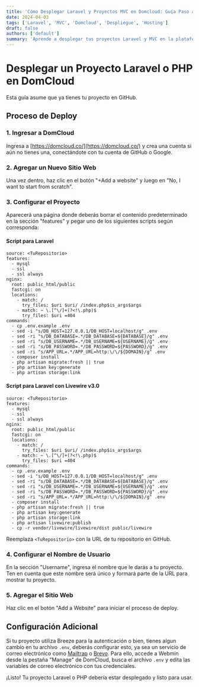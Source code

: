 ```yaml
---
title: 'Cómo Desplegar Laravel y Proyectos MVC en Domcloud: Guía Paso a Paso'
date: 2024-04-03
tags: ['Laravel', 'MVC', 'Domcloud', 'Despliegue', 'Hosting']
draft: false
authors: ['default']
summary: 'Aprende a desplegar tus proyectos Laravel y MVC en la plataforma de hosting Domcloud de manera sencilla y rápida. Esta guía detallada te muestra el proceso paso a paso con capturas de pantalla.'
---
```


# Desplegar un Proyecto Laravel o PHP en DomCloud

Esta guía asume que ya tienes tu proyecto en GitHub.

## Proceso de Deploy

### 1. Ingresar a DomCloud

Ingresa a [https://domcloud.co/](https://domcloud.co/) y crea una cuenta si aún no tienes una, conectándote con tu cuenta de GitHub o Google.

### 2. Agregar un Nuevo Sitio Web

Una vez dentro, haz clic en el botón "+Add a website" y luego en "No, I want to start from scratch".

### 3. Configurar el Proyecto

Aparecerá una página donde deberás borrar el contenido predeterminado en la sección "features" y pegar uno de los siguientes scripts según corresponda:

#### Script para Laravel

```
source: <TuRepositorio>
features:
  - mysql
  - ssl
  - ssl always
nginx:
  root: public_html/public
  fastcgi: on
  locations:
    - match: /
      try_files: $uri $uri/ /index.php$is_args$args
    - match: ~ \.[^\/]+(?<!\.php)$
      try_files: $uri =404
commands:
  - cp .env.example .env
  - sed -i "s/DB_HOST=127.0.0.1/DB_HOST=localhost/g" .env
  - sed -ri "s/DB_DATABASE=.*/DB_DATABASE=${DATABASE}/g" .env
  - sed -ri "s/DB_USERNAME=.*/DB_USERNAME=${USERNAME}/g" .env
  - sed -ri "s/DB_PASSWORD=.*/DB_PASSWORD=${PASSWORD}/g" .env
  - sed -ri "s/APP_URL=.*/APP_URL=http:\/\/${DOMAIN}/g" .env
  - composer install
  - php artisan migrate:fresh || true
  - php artisan key:generate
  - php artisan storage:link
```

#### Script para Laravel con Livewire v3.0

```
source: <TuRepositorio>
features:
  - mysql
  - ssl
  - ssl always
nginx:
  root: public_html/public
  fastcgi: on
  locations:
    - match: /
      try_files: $uri $uri/ /index.php$is_args$args
    - match: ~ \.[^\/]+(?<!\.php)$
      try_files: $uri =404
commands:
  - cp .env.example .env
  - sed -i "s/DB_HOST=127.0.0.1/DB_HOST=localhost/g" .env
  - sed -ri "s/DB_DATABASE=.*/DB_DATABASE=${DATABASE}/g" .env
  - sed -ri "s/DB_USERNAME=.*/DB_USERNAME=${USERNAME}/g" .env
  - sed -ri "s/DB_PASSWORD=.*/DB_PASSWORD=${PASSWORD}/g" .env
  - sed -ri "s/APP_URL=.*/APP_URL=http:\/\/${DOMAIN}/g" .env
  - composer install
  - php artisan migrate:fresh || true
  - php artisan key:generate
  - php artisan storage:link
  - php artisan livewire:publish
  - cp -r vendor/livewire/livewire/dist public/livewire
```

Reemplaza `<TuRepositorio>` con la URL de tu repositorio en GitHub.

### 4. Configurar el Nombre de Usuario

En la sección "Username", ingresa el nombre que le darás a tu proyecto. Ten en cuenta que este nombre será único y formará parte de la URL para mostrar tu proyecto.

### 5. Agregar el Sitio Web

Haz clic en el botón "Add a Website" para iniciar el proceso de deploy.

## Configuración Adicional

Si tu proyecto utiliza Breeze para la autenticación o bien, tienes algun cambio en tu archivo `.env`, deberás configurar esto, ya sea un servicio de correo electrónico como [Mailtrap](https://mailtrap.io/) o [Brevo](https://www.brevo.com/). Para ello, accede a Webmin desde la pestaña "Manage" de DomCloud, busca el archivo `.env` y edita las variables de correo electrónico con tus credenciales.

¡Listo! Tu proyecto Laravel o PHP debería estar desplegado y listo para usar.
